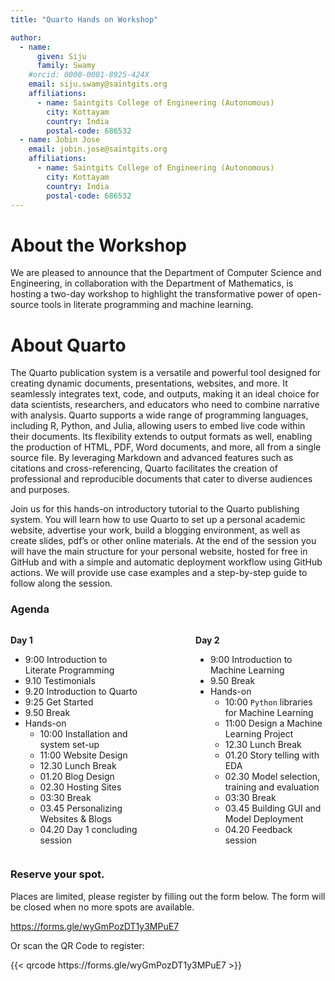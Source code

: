 ```yaml
---
title: "Quarto Hands on Workshop"

author: 
  - name:
      given: Siju
      family: Swamy
    #orcid: 0000-0001-8925-424X
    email: siju.swamy@saintgits.org
    affiliations:
      - name: Saintgits College of Engineering (Autonomous)
        city: Kottayam
        country: India
        postal-code: 686532
  - name: Jobin Jose
    email: jobin.jose@saintgits.org
    affiliations:
      - name: Saintgits College of Engineering (Autonomous)
        city: Kottayam
        country: India
        postal-code: 686532
---
```


# About the Workshop

We are pleased to announce that the Department of Computer Science and Engineering, in collaboration with the Department of Mathematics, is hosting a two-day workshop to highlight the transformative power of open-source tools in literate programming and machine learning.

# About Quarto

The Quarto publication system is a versatile and powerful tool designed for creating dynamic documents, presentations, websites, and more. It seamlessly integrates text, code, and outputs, making it an ideal choice for data scientists, researchers, and educators who need to combine narrative with analysis. Quarto supports a wide range of programming languages, including R, Python, and Julia, allowing users to embed live code within their documents. Its flexibility extends to output formats as well, enabling the production of HTML, PDF, Word documents, and more, all from a single source file. By leveraging Markdown and advanced features such as citations and cross-referencing, Quarto facilitates the creation of professional and reproducible documents that cater to diverse audiences and purposes.

Join us for this hands-on introductory tutorial to the Quarto publishing system. You will learn how to use Quarto to set up a personal academic website, advertise your work, build a blogging environment, as well as create slides, pdf's or other online materials. At the end of the session you will have the main structure for your personal website, hosted for free in GitHub and with a simple and automatic deployment workflow using GitHub actions. We will provide use case examples and a step-by-step guide to follow along the session.

### Agenda


:::: {.columns}

::: {.column width="45%"}
**Day 1**

- 9:00 Introduction to Literate Programming
- 9.10 Testimonials
- 9.20 Introduction to Quarto
- 9:25 Get Started 
- 9.50 Break
- Hands-on
    - 10:00 Installation and system set-up
    - 11:00 Website Design
    - 12.30 Lunch Break
    - 01.20 Blog Design
    - 02.30 Hosting Sites
    - 03:30 Break
    - 03.45 Personalizing Websites & Blogs
    - 04.20 Day 1 concluding session
:::

::: {.column width="10%"}

:::

::: {.column width="45%"}
**Day 2** 

- 9:00 Introduction to Machine Learning
- 9.50 Break
- Hands-on
    - 10:00 `Python` libraries for Machine Learning
    - 11:00 Design a Machine Learning Project
    - 12.30 Lunch Break
    - 01.20 Story telling with EDA
    - 02.30 Model selection, training and evaluation
    - 03:30 Break
    - 03.45 Building GUI and Model Deployment
    - 04.20 Feedback session
:::

::::




### Reserve your spot. 

Places are limited, please register by filling out the form below. The form will be closed when no more spots are available. 

<https://forms.gle/wyGmPozDT1y3MPuE7>

Or scan the QR Code to register:

{{< qrcode https://forms.gle/wyGmPozDT1y3MPuE7 >}}
